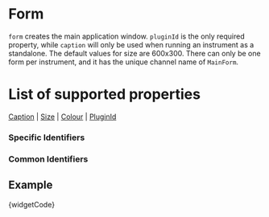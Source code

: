
# Form

`form` creates the main application window. `pluginId` is the only required property, while `caption` will only be used when running an instrument as a standalone. The default values for size are 600x300. There can only be one form per instrument, and it has the unique channel name of `MainForm`.

# List of supported properties
[Caption](#caption) | [Size](#size) | [Colour](#colour) | [PluginId](#pluginid)

### Specific Identifiers

<Caption />

<Size />

<Pluginid />

### Common Identifiers

<Colour />


## Example

<CodeBlock language="csharp">{widgetCode}</CodeBlock>